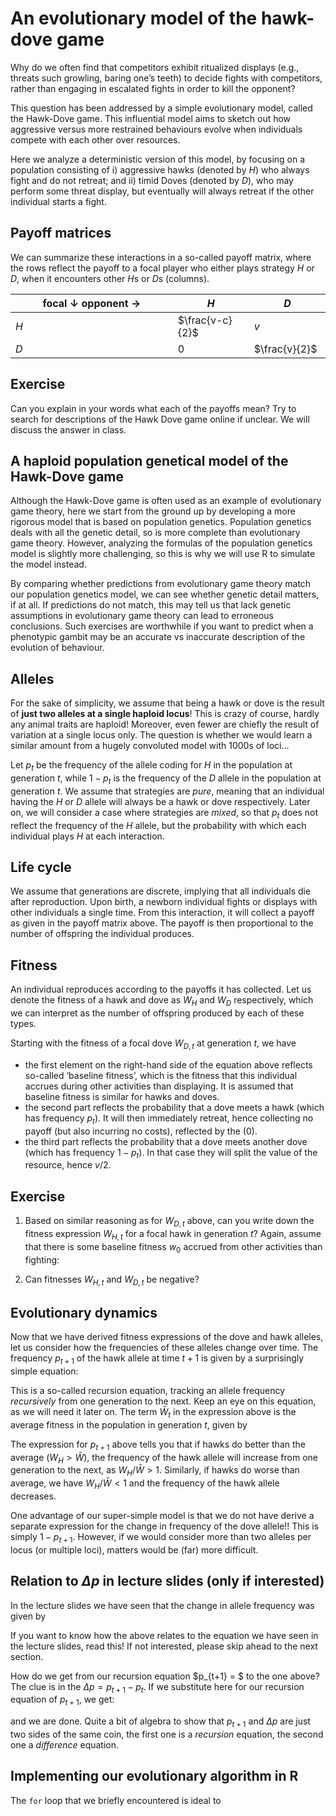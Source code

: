 # An evolutionary model of the hawk-dove game

Why do we often find that competitors 
exhibit ritualized displays
(e.g., threats such growling, baring one's teeth)
to decide fights with competitors,
rather than engaging in escalated fights in order to kill the opponent?

This question has been addressed by a simple evolutionary model, 
called the Hawk-Dove game. This influential model aims to sketch out how 
aggressive versus more restrained behaviours evolve 
when individuals compete with each other over resources. 

Here we analyze a deterministic version of this
model, by focusing on a population consisting of i) aggressive hawks (denoted by $H$) who
always fight and do not retreat; and ii) timid Doves (denoted by $D$), who may perform some
threat display, but eventually will always retreat if the other individual
starts a fight. 

## Payoff matrices
We can summarize these interactions in a so-called payoff matrix, where the rows
reflect the payoff to a focal player who either plays strategy $H$ or $D$, when it encounters other $H$s or $D$s (columns).

| focal $\downarrow$  opponent $\rightarrow$       |   $H$   |  $D$     |
|---------------------|----------|----------|
|  $H$              |  $\frac{v-c}{2}$  | $v$ |
|  $D$              |  $0$  | $\frac{v}{2}$ |

## Exercise
Can you explain in your words what each of the payoffs mean? Try to search for descriptions of the Hawk Dove game online if unclear. We will discuss the answer in class.

## A haploid population genetical model of the Hawk-Dove game
Although the Hawk-Dove game is often used as an example of evolutionary game theory, here we start from the ground up by developing a more rigorous model that is based on population genetics. Population genetics deals with all the genetic detail, so is more complete than evolutionary game theory. However, analyzing the formulas of the population genetics model is slightly more challenging, so this is why we will use R to simulate the model instead. 

By comparing whether predictions from evolutionary game theory match our population genetics model, we can see whether genetic detail matters, if at all. If predictions do not match, this may tell us that lack genetic assumptions in evolutionary game theory can lead to erroneous conclusions. Such exercises are worthwhile if you want to predict when a phenotypic gambit may be an accurate vs inaccurate description of the evolution of behaviour.

## Alleles
For the sake of simplicity, we assume that being a hawk or dove is the result
of **just two alleles at a single haploid locus**!
This is crazy of course, hardly any animal traits are haploid! Moreover, even
fewer are chiefly the result of variation at a single locus only. The question is whether we would learn a similar amount from a hugely convoluted model with 1000s of loci...

Let $p_{t}$ be the frequency of the allele coding for $H$ in the population at generation $t$, while $1-p_{t}$ is the frequency of the $D$ allele in the population at generation $t$. We assume that strategies are _pure_, meaning that an individual having the $H$ or $D$ allele will always be a hawk or dove respectively. Later on, we will consider a case where strategies are _mixed_, so that $p_{t}$ does not reflect the frequency of the $H$ allele, but the probability with which each individual plays $H$ at each interaction.

## Life cycle
We assume that generations are discrete, implying that all individuals die after reproduction. Upon birth, a newborn individual fights or displays with other individuals a single time. From this interaction, it will collect a payoff as given in the payoff matrix above. The payoff is then proportional to the number of offspring the individual produces.

## Fitness
An individual reproduces according to the payoffs it has collected. Let us denote the fitness of a hawk and dove as $W_{H}$ and $W_{D}$ respectively, which we can interpret as the number of offspring produced by each of these types.

Starting with the fitness of a focal dove $W_{D,t}$ at generation $t$, we have
\begin{align}
W_{D,t} &= w_{0} + p_{t} (0) + \left(1-p_{t} \right) \frac{v}{2}
\end{align}

 * the first element on the right-hand side of the equation above reflects so-called 'baseline fitness', which is the fitness that this individual accrues during other activities than displaying. It is assumed that baseline fitness is similar for hawks and doves.
 * the second part reflects the probability that a dove meets a hawk (which has frequency $p_{t}$). It will then immediately retreat, hence collecting no payoff (but also incurring no costs), reflected by the $(0)$. 
 * the third part reflects the probability that a dove meets another dove (which has frequency $1-p_{t}$). In that case they will split the value of the resource, hence $v/2$.

## Exercise

1. Based on similar reasoning as for $W_{D,t}$ above, can you write down the fitness expression $W_{H,t}$ for a focal hawk in generation $t$? Again, assume that there is some baseline fitness $w_{0}$ accrued from other activities than fighting:

\begin{align}
W_{H,t} &= w_{0} + \ldots + \ldots
\end{align}

2. Can fitnesses $W_{H,t}$ and $W_{D,t}$ be negative? 

## Evolutionary dynamics
Now that we have derived fitness expressions of the dove and hawk alleles, let us consider how the frequencies of these alleles change over time. The frequency $p_{t+1}$ of the hawk allele at time $t+1$ is given by a surprisingly simple equation:

\begin{align}
p_{t+1} &= p_{t}  \frac{W_{H}}{\bar{W}_{t}}
\end{align}

This is a so-called recursion equation, tracking an allele frequency *recursively* from one generation to the next. Keep an eye on this equation, as we will need it later on. The term $\bar{W}_{t}$ in the expression above is the average fitness in the population in generation $t$, given by
\begin{align}
\bar{W} &= p_{t} W_{H} + \left(1 - p_{t} \right ) W_{D}
\end{align}

The expression for $p_{t+1}$ above tells you that if hawks do better than the average ($W_{H} > \bar{W}$), the frequency of the hawk allele will increase from one generation to the next, as $W_{H}/\bar{W} > 1$. Similarly, if hawks do worse than average, we have $W_{H}/\bar{W} < 1$ and the frequency of the hawk allele decreases.

One advantage of our super-simple model is that we do not have derive a separate expression for the change in frequency of the dove allele!! This is simply $1-p_{t+1}$. However, if we would consider more than two alleles per locus (or multiple loci), matters would be (far) more difficult.

## Relation to $\Delta p$ in lecture slides (only if interested)
In the lecture slides we have seen that the change in allele frequency was given by
\begin{align}
\Delta p = p_{t+1} - p_{t} = p_{t} \left ( 1 - p_{t} \right ) \frac{ W_{H} - W_{D}}{\bar{W}}
\end{align}

If you want to know how the above relates to the equation we have seen in the lecture slides, read this! If not interested, please skip ahead to the next section.

How do we get from our recursion equation $p_{t+1} = \ldots $ to the one above? 
The clue is in the $\Delta p = p_{t+1} - p_{t}$. If we substitute here for our recursion equation of $p_{t+1}$, we get:

\begin{align}
\Delta p &= p_{t+1} - p_{t} \\
&= p_{t}  \frac{W_{H}}{\bar{W}_{t}} - p_{t} \quad \text{substitute for }p_{t+1} \\
&= p_{t}  \frac{W_{H}}{\bar{W}_{t}} - p_{t} \frac{\bar{W_{t}}}{\bar{W}_{t}} \quad \text{common demoninator} \\
&= p_{t}  \frac{W_{H}}{\bar{W}_{t}} - p_{t} \frac{p_{t} W_{H} + \left (1  - p_{t}\right ) W_{D} }{\bar{W}_{t}} \quad \text{expanding }\bar{W} \\
&= p_{t} \left (1 - p_{t} \right )  \frac{W_{H}}{\bar{W}_{t}} - p_{t} \frac{\left (1  - p_{t}\right ) W_{D} }{\bar{W}_{t}} \quad \text{clubbing terms of }W_{H} \\
&= p_{t} \left (1 - p_{t} \right ) \frac{W_{H} - W_{D}}{\bar{W}_{t}} \quad \text{clubbing terms of }p_{t} \left(1-p_{t} \right) \\
\end{align}
and we are done. Quite a bit of algebra to show that $p_{t+1}$ and $\Delta p$ are just two sides of the same coin, the first one is a *recursion* equation, the second one a *difference* equation.

## Implementing our evolutionary algorithm in R
The `for` loop  that we briefly encountered is ideal to 


